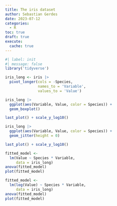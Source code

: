 ```yaml
---
title: The iris dataset
author: Sebastian Gerdes
date: 2023-07-12
categories:
  - R
toc: true
draft: true
execute: 
  cache: true
---
```


```r
#| label: init
#| message: false
library('tidyverse')
```


```r
iris_long <- iris |> 
  pivot_longer(cols = -Species, 
               names_to = 'Variable', 
               values_to = 'Value')

iris_long |> 
  ggplot(aes(Variable, Value, color = Species)) + 
  geom_boxplot()

last_plot() + scale_y_log10() 

iris_long |> 
  ggplot(aes(Variable, Value, color = Species)) + 
  geom_jitter(height = 0)

last_plot() + scale_y_log10() 
```

```r
fitted_model <- 
  lm(Value ~ Species * Variable, 
     data = iris_long)
anova(fitted_model)
plot(fitted_model)

fitted_model <- 
  lm(log(Value) ~ Species * Variable, 
     data = iris_long)
anova(fitted_model)
plot(fitted_model)
```

